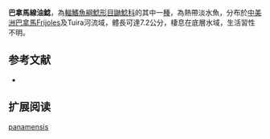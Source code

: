 {{Speciesbox
| name = 巴拿馬線油鯰
| image = 
| image_width = 250px
| status = NE
| status_system = IUCN3.1
| genus = Nemuroglanis
| species = panamensis
| authority = [[Bussing|Bussing]], 1970
| synonyms = *''Imparales panamensis'',Bussing, 1970
*''Heptapterus panamensis'',Bussing, 1970
}}

'''巴拿馬線油鯰'''，為[[輻鰭魚綱|輻鰭魚綱]][[鯰形目|鯰形目]][[鼬鯰科|鼬鯰科]]的其中一[[種|種]]，為熱帶淡水魚，分布於[[中美洲|中美洲]][[巴拿馬|巴拿馬]]Frijoles及Tuira河流域，體長可達7.2公分，棲息在底層水域，生活習性不明。

==参考文献==
*{{FishBase_species|genus=Nemuroglanis|species=panamensis|year=2015|month=6}}

== 扩展阅读 ==
{{refbegin}}
{{wikispecies-inline|Nemuroglanis panamensis|巴拿馬線油鯰}}
{{refend}}
{{Taxonbar|from=Q5553902}}

[[Category:線油鯰屬|panamensis]]